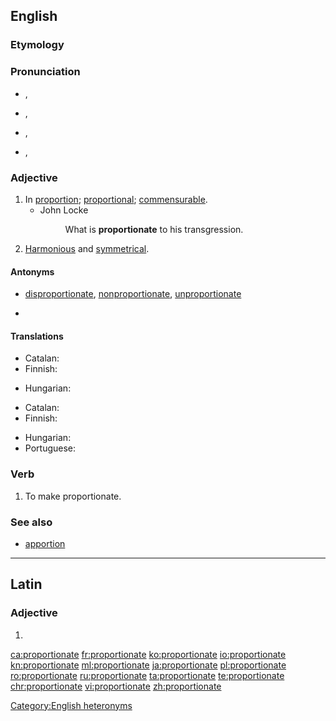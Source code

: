 ==English==

===Etymology===
{{etyl|la|en}} {{lena}} {{term|proportionatus|lang=la}}

===Pronunciation===
* {{a|adjective|UK}} {{enPR|prə-pôʹshə-nət}}, {{IPA|/pɹəˈpɔːʃənət/}}
* {{a|adjective|US}} {{enPR|prə-pôrʹshə-nət}}, {{IPA|/pɻəˈpɔɻʃənət/}}
* {{a|verb|UK}} {{enPR|prə-pôʹshə-nāt}}, {{IPA|/pɹəˈpɔːʃəneɪt/}}
* {{a|verb|US}} {{enPR|prə-pôrʹshə-nāt}}, {{IPA|/pɻəˈpɔɻʃəneɪt/}}

===Adjective===
{{en-adj}}

# In [[proportion]]; [[proportional]]; [[commensurable]].
#* John Locke
#*: What is '''proportionate''' to his transgression.
# [[harmonious|Harmonious]] and [[symmetrical]].

====Antonyms====
* {{sense|in proportion}} [[disproportionate]],  [[nonproportionate]], [[unproportionate]]
* {{sense|harmonious and symmetrical}}

====Translations====
{{trans-top|proportional}}
* Catalan: {{t|ca|proporcional}}
* Finnish: {{t+|fi|suhteellinen}}
{{trans-mid}}
* Hungarian: {{t+|hu|arányos}}
{{trans-bottom}}

{{trans-top|harmonious and symmetrical}}
* Catalan: {{t|ca|proporcional}}
* Finnish: {{t|fi|sopusuhtainen}}
{{trans-mid}}
* Hungarian: {{t+|hu|arányos}}
* Portuguese: {{t|pt|proporcional}}
{{trans-bottom}}

===Verb===
{{en-verb|proportionat|ing}}

# {{context|transitive|lang=en}} To make proportionate.

===See also===
* [[apportion]]

[[Category:English heteronyms]]

----

==Latin==

===Adjective===
{{la-adj-form|prōportiōnāte}}

# {{inflection of|prōportiōnātus||voc|m|s|lang=la}}

[[ca:proportionate]]
[[fr:proportionate]]
[[ko:proportionate]]
[[io:proportionate]]
[[kn:proportionate]]
[[ml:proportionate]]
[[ja:proportionate]]
[[pl:proportionate]]
[[ro:proportionate]]
[[ru:proportionate]]
[[ta:proportionate]]
[[te:proportionate]]
[[chr:proportionate]]
[[vi:proportionate]]
[[zh:proportionate]]